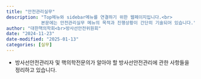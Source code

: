 ```yaml
---
title: "안전관리실무"
description: "Top메뉴와 sidebar메뉴를 연결하기 위한 웹페이지입니다.<br>
             본문에는 안전관리실무 메뉴의 목적과 진행상황이 간단히 기술되어 있습니다."
author: "대한핵의학회<br>방사선안전위원회"
date: "2024-11-23"
date-modified: "2025-01-13"
categories: [실무]
---
```


-   방사선안전관리자 및 핵의학전문의가 알아야 할 방사선안전관리에 관한 사항들을 정리하고 있습니다.
